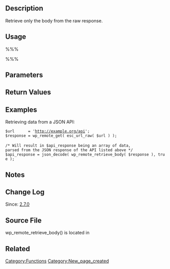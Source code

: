 {{Stub}}
== Description ==

Retrieve only the body from the raw response.

== Usage ==
%%%<?php $body = wp_remote_retrieve_body($response); ?>%%%

== Parameters ==

{{Parameter|$response|array|HTTP response.|required}}

== Return Values ==

{{Return||string|The body of the response. Empty string if no body or incorrect parameter given.}}

== Examples ==
Retrieving data from a JSON API:
 $url      = 'http://example.org/api';
 $response = wp_remote_get( esc_url_raw( $url ) );
 
 /* Will result in $api_response being an array of data,
 parsed from the JSON response of the API listed above */
 $api_response = json_decode( wp_remote_retrieve_body( $response ), true );

== Notes ==

== Change Log ==

Since: [[Version 2.7|2.7.0]]

== Source File ==

wp_remote_retrieve_body() is located in {{Trac|wp-includes/http.php}}

== Related ==

[[Category:Functions]]

[[Category:New_page_created]]